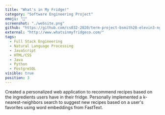 ```yaml
---
title: "What's in My Fridge!"
category: "Software Engineering Project"
emoji: "🍲"
screenshot: "./website.png"
github: "https://github.com/cs032-2020/term-project-bsmith28-elevin3-ngoodma3-sbillaul-1"
external: "http://www.whatsinmyfridgeco.com/"
tags:
  - Full Stack Engineering
  - Natural Language Processing
  - JavaScript
  - HTML/CSS
  - Java
  - Python
  - PostgreSQL
visible: true
position: 3
---
```


Created a personalized web application to recommend recipes based on the ingredients users have in their fridge.
Personally implemented a k-nearest-neighbors search to suggest new recipes based on a user's favorites using word embeddings from FastText.
